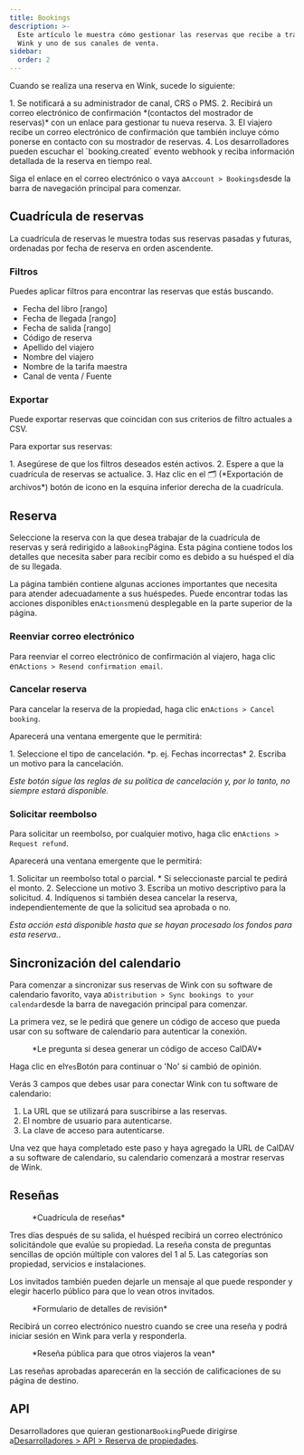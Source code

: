 ```yaml
---
title: Bookings
description: >-
  Este artículo le muestra cómo gestionar las reservas que recibe a través de
  Wink y uno de sus canales de venta.
sidebar:
  order: 2
---
```


Cuando se realiza una reserva en Wink, sucede lo siguiente:

<Steps>
  1. Se notificará a su administrador de canal, CRS o PMS.
  2. Recibirá un correo electrónico de confirmación *(contactos del mostrador de reservas)* con un enlace para gestionar tu nueva reserva.
  3. El viajero recibe un correo electrónico de confirmación que también incluye cómo ponerse en contacto con su mostrador de reservas.
  4. Los desarrolladores pueden escuchar el `booking.created` evento webhook y reciba información detallada de la reserva en tiempo real.
</Steps>


Siga el enlace en el correo electrónico o vaya a`Account > Bookings`desde la barra de navegación principal para comenzar.

## Cuadrícula de reservas

La cuadrícula de reservas le muestra todas sus reservas pasadas y futuras, ordenadas por fecha de reserva en orden ascendente.

### Filtros

Puedes aplicar filtros para encontrar las reservas que estás buscando.

* Fecha del libro \[rango]
* Fecha de llegada \[rango]
* Fecha de salida \[rango]
* Código de reserva
* Apellido del viajero
* Nombre del viajero
* Nombre de la tarifa maestra
* Canal de venta / Fuente

### Exportar

Puede exportar reservas que coincidan con sus criterios de filtro actuales a CSV.

Para exportar sus reservas:

<Steps>
  1. Asegúrese de que los filtros deseados estén activos.
  2. Espere a que la cuadrícula de reservas se actualice.
  3. Haz clic en el 🗂️ (*Exportación de archivos*) botón de icono en la esquina inferior derecha de la cuadrícula.
</Steps>


## Reserva

Seleccione la reserva con la que desea trabajar de la cuadrícula de reservas y será redirigido a la`Booking`Página.
Esta página contiene todos los detalles que necesita saber para recibir como es debido a su huésped el día de su llegada.

La página también contiene algunas acciones importantes que necesita para atender adecuadamente a sus huéspedes. Puede encontrar todas las acciones disponibles en`Actions`menú desplegable en la parte superior de la página.

### Reenviar correo electrónico

Para reenviar el correo electrónico de confirmación al viajero, haga clic en`Actions > Resend confirmation email`.

### Cancelar reserva

Para cancelar la reserva de la propiedad, haga clic en`Actions > Cancel booking`.

Aparecerá una ventana emergente que le permitirá:

<Steps>
  1. Seleccione el tipo de cancelación. *p. ej. Fechas incorrectas*
  2. Escriba un motivo para la cancelación.
</Steps>


*Este botón sigue las reglas de su política de cancelación y, por lo tanto, no siempre estará disponible.*

### Solicitar reembolso

Para solicitar un reembolso, por cualquier motivo, haga clic en`Actions > Request refund`.

Aparecerá una ventana emergente que le permitirá:

<Steps>
  1. Solicitar un reembolso total o parcial.
     * Si seleccionaste parcial te pedirá el monto.
  2. Seleccione un motivo
  3. Escriba un motivo descriptivo para la solicitud.
  4. Indíquenos si también desea cancelar la reserva, independientemente de que la solicitud sea aprobada o no.
</Steps>


*Esta acción está disponible hasta que se hayan procesado los fondos para esta reserva.*.

## Sincronización del calendario

Para comenzar a sincronizar sus reservas de Wink con su software de calendario favorito, vaya a`Distribution > Sync bookings to your calendar`desde la barra de navegación principal para comenzar.

La primera vez, se le pedirá que genere un código de acceso que pueda usar con su software de calendario para autenticar la conexión.

<figure>
  <CloudinaryImage width="350" height="188" resize="scale" quality="best" alt="Generar código de acceso" src="academy/caldav-pass-code" errorImage="noimage_opaque_nyrtl0.png" />

  <figcaption>*Le pregunta si desea generar un código de acceso CalDAV*</figcaption>
</figure>


Haga clic en el`Yes`Botón para continuar o 'No' si cambió de opinión.

Verás 3 campos que debes usar para conectar Wink con tu software de calendario:

1. La URL que se utilizará para suscribirse a las reservas.
2. El nombre de usuario para autenticarse.
3. La clave de acceso para autenticarse.

Una vez que haya completado este paso y haya agregado la URL de CalDAV a su software de calendario, su calendario comenzará a mostrar reservas de Wink.

## Reseñas

<figure>
  <CloudinaryImage width="700" height="151" resize="scale" quality="best" alt="Cuadrícula de revisión" src="academy/reviews" errorImage="noimage_opaque_nyrtl0.png" />

  <figcaption>*Cuadrícula de reseñas*</figcaption>
</figure>


Tres días después de su salida, el huésped recibirá un correo electrónico solicitándole que evalúe su propiedad.
La reseña consta de preguntas sencillas de opción múltiple con valores del 1 al 5. Las categorías son propiedad, servicios e instalaciones.

Los invitados también pueden dejarle un mensaje al que puede responder y elegir hacerlo público para que lo vean otros invitados.

<figure>
  <CloudinaryImage width="700" height="421" resize="scale" quality="best" alt="Aprobar revisión" src="academy/review-details" errorImage="noimage_opaque_nyrtl0.png" />

  <figcaption>*Formulario de detalles de revisión*</figcaption>
</figure>


Recibirá un correo electrónico nuestro cuando se cree una reseña y podrá iniciar sesión en Wink para verla y responderla.

<figure>
  <CloudinaryImage width="350" height="355" resize="scale" quality="best" alt="Revisión pública" src="academy/public-review" errorImage="noimage_opaque_nyrtl0.png" />

  <figcaption>*Reseña pública para que otros viajeros la vean*</figcaption>
</figure>


Las reseñas aprobadas aparecerán en la sección de calificaciones de su página de destino.

## API

Desarrolladores que quieran gestionar`Booking`Puede dirigirse a[Desarrolladores > API > Reserva de propiedades](/developers/apis/#property-booking-api).

